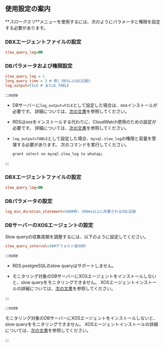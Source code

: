 ## 使用設定の案内

**_スロークエリ_**メニューを使用するには、次のようにパラメータと権限を設定する必要があります。

<InDoc product='mysql,mysql-v1'>

### DBXエージェントファイルの設定

```ini title='whatap.conf'
slow_query_log=ON
```

### DBパラメータおよび権限設定

```ini title='my.cnf'
slow_query_log = 1
long_query_time = 3 # 例）3秒以上SQL記録S
log_output=FILE # または TABLE
```

:::note

-   DBサーバーに`log_output=FILE`として設定した場合は、xosインストールが必要です。 詳細については、[次の文書](agent-xos-settings)を参照してください。

-   RDSはxosをインストールする代わりに、CloudWatch使用のための設定が必要です。 詳細については、[次の文書](agent-dbx-settings#using-aws-rds)を参照してください。

-   `log_output=TABLE`として設定した場合、`mysql.slow_log`の権限と容量を管理する必要があります。 次のコマンドを実行してください。

    ```bash
    grant select on mysql.slow_log to whatap;
    ```

:::

</InDoc>

<InDoc product='postgresql,postgresql-v1'>

### DBXエージェントファイルの設定

```ini title='whatap.conf'
slow_query_log=ON
```

### DBパラメータの設定

```ini title='postgresql.conf'
log_min_duration_statement=500#例: 500ms以上に所要されるSQL記録
```

</InDoc>

### DBサーバーのXOSエージェントの設定

Slow queryの収集周期を調整するには、以下のように設定してください。

```ini title='xos.conf'
slow_query_interval=30#デフォルト値30秒
```

<InDoc product='postgresql,postgresql-v1'>

:::note

-   RDS postgreSQLのslow queryはサポートしません。

-   モニタリング対象のDBサーバーにXOSエージェントをインストールしないと、slow queryをモニタリングできません。 XOSエージェントインストールの詳細については、[次の文書](agent-xos-settings)を参照してください。

:::

</InDoc>

<InDoc product='mysql,mysql-v1'>

:::note

モニタリング対象のDBサーバーにXOSエージェントをインストールしないと、slow queryをモニタリングできません。 XOSエージェントインストールの詳細については、[次の文書](agent-xos-settings)を参照してください。

:::

</InDoc>
